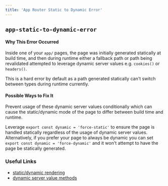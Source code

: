 ```yaml
---
title: 'App Router Static to Dynamic Error'
---
```


## `app-static-to-dynamic-error`

#### Why This Error Occurred

Inside one of your `app/` pages, the page was initially generated statically at build time, and then during runtime either a fallback path or path being revalidated attempted to leverage dynamic server values e.g. `cookies()` or `headers()`.

This is a hard error by default as a path generated statically can't switch between types during runtime currently.

#### Possible Ways to Fix It

Prevent usage of these dynamic server values conditionally which can cause the static/dynamic mode of the page to differ between build time and runtime.

Leverage `export const dynamic = 'force-static'` to ensure the page is handled statically regardless of the usage of dynamic server values. Alternatively, if you prefer your page to always be dynamic you can set `export const dynamic = 'force-dynamic'` and it won't attempt to have the page be statically generated.

### Useful Links

- [static/dynamic rendering](/docs/app/building-your-application/rendering/static-and-dynamic-rendering)
- [dynamic server value methods](/docs/app/building-your-application/rendering/static-and-dynamic-rendering#dynamic-functions)
